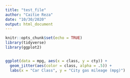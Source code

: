 ```yaml
---
title: "test_file"
author: "Caitie Reza"
date: "10/30/2020"
output: html_document
---
```


```r
knitr::opts_chunk$set(echo = TRUE)
library(tidyverse)
library(ggplot2)
```


```r

```

```r
ggplot(data = mpg, aes(x = class, y = cty)) +
  geom_jitter(aes(color = class, alpha = .5)) +
  labs(x = "Car Class", y = "City gas mileage (mpg)")
```

